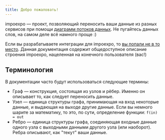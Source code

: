 ```yaml
---
title: Добро пожаловать!
---
```


impoexpo — проект, позволяющий переносить ваши данные из разных сервисов при помощи [диаграмм потоков данных](https://ru.wikipedia.org/wiki/DFD). 
Не пугайтесь данных слов, на самом деле всё намного проще :)

Если вы разрабатываете интеграции для impoexpo, то [вы попали не в то место](/developer). 
Данная документация содержит общедоступное описание строения impoexpo, нацеленная на конечного пользователя (вас!)

## Терминология

В документации часто будут использоваться следующие термины:

- Граф — конструкция, состоящая из узлов и рёбер. Именно он описывает то, как следует переносить данные.
- Узел — единица структуры графа, принимающая на вход некоторые данные, и выдающая на выходе другие данные. 
Если вы немного шарите за математику, то это, по сути, определение функции: `f(in) = out`
- Ребро — единица структуры графа, соединяющая входные данные одного узла с выходными данными другого узла (или наоборот). 
Ребра описывают, как "текут" ваши данные.